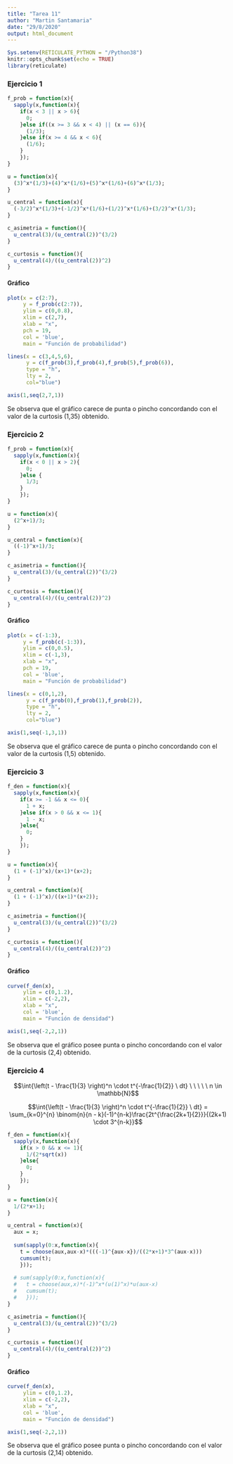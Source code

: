 ```yaml
---
title: "Tarea 11"
author: "Martin Santamaria"
date: "29/8/2020"
output: html_document
---
```


```r
Sys.setenv(RETICULATE_PYTHON = "/Python38")
knitr::opts_chunk$set(echo = TRUE)
library(reticulate)
```

### Ejercicio 1

```r
f_prob = function(x){
  sapply(x,function(x){
    if(x < 3 || x > 6){
      0;
    }else if((x >= 3 && x < 4) || (x == 6)){
      (1/3);
    }else if(x >= 4 && x < 6){
      (1/6);
    }
    });
}

u = function(x){
  (3)^x*(1/3)+(4)^x*(1/6)+(5)^x*(1/6)+(6)^x*(1/3);
}

u_central = function(x){
  (-3/2)^x*(1/3)+(-1/2)^x*(1/6)+(1/2)^x*(1/6)+(3/2)^x*(1/3);
}

c_asimetria = function(){
  u_central(3)/(u_central(2))^(3/2)
}

c_curtosis = function(){
  u_central(4)/((u_central(2))^2)
}
```

#### Gráfico

```r
plot(x = c(2:7),
     y = f_prob(c(2:7)),
     ylim = c(0,0.8),
     xlim = c(2,7),
     xlab = "x",
     pch = 19,
     col = 'blue',
     main = "Función de probabilidad")

lines(x = c(3,4,5,6),
      y = c(f_prob(3),f_prob(4),f_prob(5),f_prob(6)), 
      type = "h", 
      lty = 2,
      col="blue")

axis(1,seq(2,7,1))
```

Se observa que el gráfico carece de punta o pincho concordando con el valor de la curtosis (1,35) obtenido.

### Ejercicio 2

```r
f_prob = function(x){
  sapply(x,function(x){
    if(x < 0 || x > 2){
      0;
    }else {
      1/3;
    }
    });
}

u = function(x){
  (2^x+1)/3;
}

u_central = function(x){
  ((-1)^x+1)/3;
}

c_asimetria = function(){
  u_central(3)/(u_central(2))^(3/2)
}

c_curtosis = function(){
  u_central(4)/((u_central(2))^2)
}
```

#### Gráfico

```r
plot(x = c(-1:3),
     y = f_prob(c(-1:3)),
     ylim = c(0,0.5),
     xlim = c(-1,3),
     xlab = "x",
     pch = 19,
     col = 'blue',
     main = "Función de probabilidad")

lines(x = c(0,1,2),
      y = c(f_prob(0),f_prob(1),f_prob(2)), 
      type = "h", 
      lty = 2,
      col="blue")

axis(1,seq(-1,3,1))
```

Se observa que el gráfico carece de punta o pincho concordando con el valor de la curtosis (1,5) obtenido.

### Ejercicio 3

```r
f_den = function(x){
  sapply(x,function(x){
    if(x >= -1 && x <= 0){
      1 + x;
    }else if(x > 0 && x <= 1){
      1 - x;
    }else{
      0;
    }
    });
}

u = function(x){
  (1 + (-1)^x)/(x+1)*(x+2);
}

u_central = function(x){
  (1 + (-1)^x)/((x+1)*(x+2));
}

c_asimetria = function(){
  u_central(3)/(u_central(2))^(3/2)
}

c_curtosis = function(){
  u_central(4)/((u_central(2))^2)
}
```

#### Gráfico

```r
curve(f_den(x),
     ylim = c(0,1.2),
     xlim = c(-2,2),
     xlab = "x",
     col = 'blue',
     main = "Función de densidad")

axis(1,seq(-2,2,1))
```

Se observa que el gráfico posee punta o pincho concordando con el valor de la curtosis (2,4) obtenido.

### Ejercicio 4

$$\int{\left(t - \frac{1}{3} \right)^n \cdot t^{-\frac{1}{2}} \ dt} \ \ \ \ \ n \in \mathbb{N}$$

$$\int{\left(t - \frac{1}{3} \right)^n \cdot t^{-\frac{1}{2}} \ dt} = \sum_{k=0}^{n} \binom{n}{n - k}(-1)^{n-k}\frac{2t^{\frac{2k+1}{2}}}{(2k+1) \cdot 3^{n-k}}$$

```r
f_den = function(x){
  sapply(x,function(x){
    if(x > 0 && x <= 1){
      1/(2*sqrt(x))
    }else{
      0;
    }
    });
}

u = function(x){
  1/(2*x+1);
}

u_central = function(x){
  aux = x;
  
  sum(sapply(0:x,function(x){
    t = choose(aux,aux-x)*(((-1)^{aux-x})/((2*x+1)*3^(aux-x)))
    cumsum(t);
    }));
  
  # sum(sapply(0:x,function(x){
  #   t = choose(aux,x)*(-1)^x*(u(1)^x)*u(aux-x)
  #   cumsum(t);
  #   }));
}

c_asimetria = function(){
  u_central(3)/(u_central(2))^(3/2)
}

c_curtosis = function(){
  u_central(4)/((u_central(2))^2)
}
```

#### Gráfico

```r
curve(f_den(x),
     ylim = c(0,1.2),
     xlim = c(-2,2),
     xlab = "x",
     col = 'blue',
     main = "Función de densidad")

axis(1,seq(-2,2,1))
```

Se observa que el gráfico posee punta o pincho concordando con el valor de la curtosis (2,14) obtenido. 

